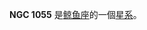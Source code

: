 {{NGCInfoBox|圖片=[[File:The_edge-on_galaxy_NGC_1055.jpg|400px]] |NGCID=NGC 1055|發現者=弗里德里希·威廉·赫歇爾|發現日期=1783年12月18日|其他編號=UGC 2173,MCG 0-7-81,ZWG 388.95|曆元=J2000.0|赤經=41分45.3秒
|赤緯=0°26'34"|星座=鲸鱼座|星體=星系|星等=10.6|表面亮度=13.7|藍等=11.4}}

'''NGC 1055''' 是[[鲸鱼座|鲸鱼座]]的一個[[星系|星系]]。

{{NGCReference|1055}}
{{Catalogs|NGC=1055}}

{{Galaxy-stub}}